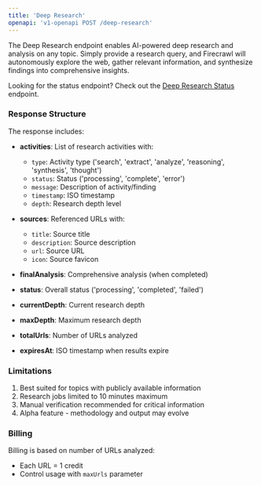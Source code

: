 ```yaml
---
title: 'Deep Research'
openapi: 'v1-openapi POST /deep-research'
---
```


The Deep Research endpoint enables AI-powered deep research and analysis on any topic. Simply provide a research query, and Firecrawl will autonomously explore the web, gather relevant information, and synthesize findings into comprehensive insights.

Looking for the status endpoint? Check out the [Deep Research Status](/api-reference/endpoint/deep-research-get) endpoint.

### Response Structure

The response includes:

- **activities**: List of research activities with:
  - `type`: Activity type ('search', 'extract', 'analyze', 'reasoning', 'synthesis', 'thought')
  - `status`: Status ('processing', 'complete', 'error')
  - `message`: Description of activity/finding
  - `timestamp`: ISO timestamp
  - `depth`: Research depth level

- **sources**: Referenced URLs with:
  - `title`: Source title
  - `description`: Source description
  - `url`: Source URL
  - `icon`: Source favicon

- **finalAnalysis**: Comprehensive analysis (when completed)
- **status**: Overall status ('processing', 'completed', 'failed')
- **currentDepth**: Current research depth
- **maxDepth**: Maximum research depth
- **totalUrls**: Number of URLs analyzed
- **expiresAt**: ISO timestamp when results expire

### Limitations

1. Best suited for topics with publicly available information
2. Research jobs limited to 10 minutes maximum
3. Manual verification recommended for critical information
4. Alpha feature - methodology and output may evolve

### Billing

Billing is based on number of URLs analyzed:
- Each URL = 1 credit
- Control usage with `maxUrls` parameter
